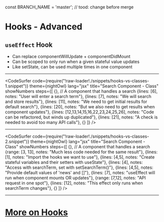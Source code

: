 
const BRANCH_NAME = 'master'; // tood: change before merge


# Hooks - Advanced

## `useEffect` Hook
- Can replace componentWillUpdate + componentDidMount
- Can be scoped to only run when a given stateful value updates
- Like setState, can be used multiple times in one component


---

<CodeSurfer
  code={require("!raw-loader!./snippets/hooks-vs-classes-1.snippet")}
  theme={nightOwl}
  lang="jsx"
  title="Search Component - Class"
  showNumbers
  steps={[
    {}, // A component that handles a search
    {lines: [6], notes: "User will enter a search term"},
    {lines: [7], notes: "We will search and store results"},
    {lines: [11], notes: "We need to get initial results for default search"},
    {lines: [20], notes: "But we also need to get results when component updates"},
    {lines: [12,13,14,15,16,22,23,24,25,26], notes: "Code can be refactored, but winds up duplicated"},
    {lines: [21], notes: "A check is needed to avoid too many API calls"},
    {}
  ]}
/>

---

<CodeSurfer
  code={require("!raw-loader!./snippets/hooks-vs-classes-2.snippet")}
  theme={nightOwl}
  lang="jsx"
  title="Search Component - Class"
  showNumbers
  steps={[
    {}, // A component that handles a search
    {range: [3, 13], notes: "Much less code needed for the same result"},
    {lines: [1], notes: "Import the hooks we want to use"},
    {lines: [4,5], notes: "Create stateful variables and their setters with useState"},
    {lines: [4], notes: "Access with searchTerm, set with setSearchTerm()"},
    {lines: [4,5], notes: "Provide default values of 'news' and []"},
    {lines: [7], notes: "useEffect will run when component mounts OR updates"},
    {range: [7,12], notes: "API request in one spot"},
    {lines: [12], notes: "This effect only runs when searchTerm changes"},
    {}
  ]}
/>

---

# [More on Hooks](https://reactjs.org/docs/hooks-intro.html)